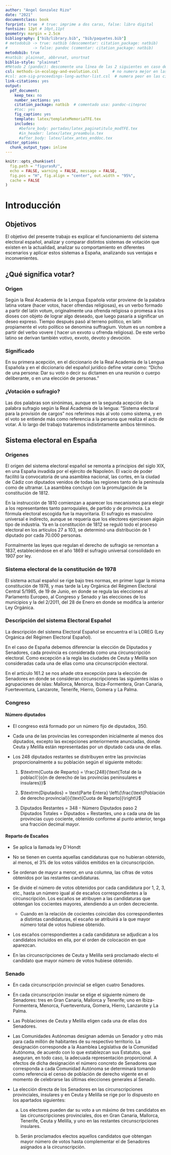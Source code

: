 ```yaml
---
author: "Angel Gonzalez Rizo"
date: "2021"
documentclass: book
forprint: true  # true: imprime a dos caras, false: libro digital
fontsize: 12pt # 10pt,11pt
geometry: margin = 2.5cm 
bibliography: ["bib/library.bib", "bib/paquetes.bib"]
# metodobib -> true: natbib (descomentar: citation_package: natbib) 
#           -> false: pandoc (comentar: citation_package: natbib)
metodobib: true
#natbib: plainnat, abbrvnat, unsrtnat
biblio-style: "plainnat"
#Método 2 (pandoc): descomente una línea de las 2 siguientes en caso de usarlo
csl: methods-in-ecology-and-evolution.csl      # no numera mejor en las citas
#csl: acm-sig-proceedings-long-author-list.csl  # numera peor en las citas
link-citations: yes
output: 
  pdf_document:
    keep_tex: no
    number_sections: yes
    citation_package: natbib  # comentado usa: pandoc-citeproc
    #toc: yes
    fig_caption: yes
    template: latex/templateMemoriaTFE.tex
    includes:
      #before_body: portadas/latex_paginatitulo_modTFE.tex
      #in_header: latex/latex_preambulo.tex
      #after_body: latex/latex_antes_enddoc.tex
editor_options: 
  chunk_output_type: inline
---
```




```r
knitr::opts_chunk$set(
  fig.path = "figurasR/",
  echo = FALSE, warning = FALSE, message = FALSE,
  fig.pos = "H", fig.align = "center", out.width = "95%",
  cache = FALSE
)
```


<!-- \setcounter{chapter}{2} -->
<!-- \setcounter{chapter}{2} escribir 2 para capítulo 3  -->
<!-- \pagenumbering{arabic} -->

\ifdefined\ifprincipal
\else
\setlength{\parindent}{1em}
\pagestyle{fancy}
\setcounter{tocdepth}{4}
\tableofcontents
<!-- \nocite{*} -->
\fi

\ifdefined\ifdoblecara
\fancyhead{}{}
\fancyhead[LE,RO]{\scriptsize\rightmark}
\fancyfoot[LO,RE]{\scriptsize\slshape \leftmark}
\fancyfoot[C]{}
\fancyfoot[LE,RO]{\footnotesize\thepage}
\else
\fancyhead{}{}
\fancyhead[RO]{\scriptsize\rightmark}
\fancyfoot[LO]{\scriptsize\slshape \leftmark}
\fancyfoot[C]{}
\fancyfoot[RO]{\footnotesize\thepage}
\fi
\renewcommand{\headrulewidth}{0.4pt}
\renewcommand{\footrulewidth}{0.4pt}



# Introducción

## Objetivos

  El objetivo del presente trabajo es explicar el funcionamiento del sistema electoral español, analizar y comparar distintos sistemas de votación que existen en la actualidad, analizar su comportamiento en diferentes escenarios y aplicar estos sistemas a España, analizando sus ventajas e inconvenientes.

## ¿Qué significa votar?

### Origen

Según la Real Academia de la Lengua Española votar proviene de la palabra latina votare (hacer votos, hacer ofrendas religiosas), es un verbo formado a partir del latín votum, originalmente una ofrenda religiosa o promesa a los dioses con objeto de lograr algo deseado, que luego pasaría a significar un deseo expreso. Tiempo después pasó al terreno político, en latín propiamente el voto político se denomina suffragium. Votum es un nombre a partir del verbo vovere ( hacer un exvoto u ofrenda religiosa). De este verbo latino se derivan también votivo, exvoto, devoto y devoción.

### Significado

En su primera acepción, en el diccionario de la Real Academia de la Lengua Española y en el diccionario del español jurídico define votar como: "Dicho de una persona: Dar su voto o decir su dictamen en una reunión o cuerpo deliberante, o en una elección de personas."

### ¿Votación o sufragio?

Las dos palabras son sinónimas, aunque en la segunda acepción de la palabra sufragio según la Real Academia de la lengua: "Sistema electoral para la provisión de cargos" nos referimos más al voto como sistema, y en el voto se entiende más como referencia a la persona que realiza el acto de votar.
A lo largo del trabajo trataremos indistintamente ambos términos.


## Sistema electoral en España

### Orígenes 

El origen del sistema electoral español se remonta a principios del siglo XIX, en una España invadida por el ejército de Napoleón. El vacío de poder facilitó la convocatoria de una asamblea nacional, las cortes, en la ciudad de Cádiz con diputados venidos de todas las regiones tanto de la península como de ultramar. La asamblea concluyó con la promulgación de la constitución de 1812.

En la instrucción de 1810 comienzan a aparecer los mecanismos para elegir a los representantes tanto parroquiales, de partido y de provincia. La fórmula electoral escogida fue la mayoritaria. El sufragio es masculino universal e indirecto, aunque se requería que los electores ejerciesen algún tipo de industria.
Ya en la constitución de 1812 se reguló todo el proceso electoral en los artículos 27 a 103, se determinó una distribución de 1 diputado por cada 70.000 personas.

Formalmente las leyes que regulan el derecho de sufragio se remontan a 1837, estableciéndose en el año 1869 el sufragio universal consolidado en 1907 por ley.

### Sistema electoral de la constitución de 1978

El sistema actual español se rige bajo tres normas, en primer lugar la misma constitución de 1978, y mas tarde la Ley Orgánica del Régimen Electoral Central 5/1985, de 19 de Junio, en donde se regula las elecciones al Parlamento Europeo, al Congreso y Senado y las elecciones de los municipios y la del 2/2011, del 28 de Enero en donde se modifica la anterior Ley Orgánica. 

### Descripción del sistema Electoral Español

La descripción del sistema Electoral Español se encuentra el la LOREG (Ley Orgánica del Régimen Electoral Español).  

En el caso de España debemos diferenciar la elección de Diputados y Senadores, cada provincia es considerada como una circunscripción electoral. Como excepción a la regla las ciudades de Ceuta y Melilla son consideradas cada una de ellas como una circunscripción electoral.  

En el artículo 161.2 se nos añade otra excepción para la elección de Senadores en donde se consideran circunscripciones las siguientes islas o agrupaciones de islas: Mallorca, Menorca, Ibiza-Formentera, Gran Canaria, Fuerteventura, Lanzarote, Tenerife, Hierro, Gomera y La Palma.  


### Congreso

#### Número diputados

- El congreso está formado por un número fijo de diputados, 350.
- Cada una de las provincias les corresponden inicialmente al menos dos diputados, excepto las excepciones anteriormente anunciadas, donde Ceuta y Melilla están representadas por un diputado cada una de ellas.
- Los 248 diputados restantes se distribuyen entre las provincias proporcionalmente a su  población según el siguiente método:

    1. $\textrm{Cuota de Reparto} = \frac{248}{\text{Total de la poblaci\'{o}n de derecho de las provincias peninsulares e insulares}}$
      
      
      
    2. $\textrm{Diputados} = \text{Parte Entera} \left\{\frac{\text{Población de derecho provincial}}{\text{Cuota de Reparto}}\right\}$
      
      
    3. Diputados Restantes = 348 - Número Diputados paso 2  
       Diputados Totales = Diputados + Restantes, uno a cada una de las provincias cuyo cociente, obtenido conforme al punto anterior, tenga una fracción decimal mayor. 

#### Reparto de Escaños

- Se aplica la llamada ley D´Hondt

- No se tienen en cuenta aquellas candidaturas que no hubieran obtenido, al menos, el 3% de los votos válidos emitidos en la circunscripción.

-  Se ordenan de mayor a menor, en una columna, las cifras de votos obtenidos por las restantes candidaturas.

-  Se divide el número de votos obtenidos por cada candidatura por 1, 2, 3, etc., hasta un número igual al de escaños correspondientes a la circunscripción. Los escaños se atribuyen a las candidaturas que obtengan los cocientes mayores, atendiendo a un orden decreciente.

    +  Cuando en la relación de cocientes coincidan dos correspondientes a distintas candidaturas, el escaño se atribuirá a la que mayor número total de votos hubiese obtenido.

- Los escaños correspondientes a cada candidatura se adjudican a los candidatos incluidos en ella, por el orden de colocación en que aparezcan.

- En las circunscripciones de Ceuta y Melilla será proclamado electo el candidato que mayor número de votos hubiese obtenido.

### Senado

- En cada circunscripción provincial se eligen cuatro Senadores.

- En cada circunscripción insular se elige el siguiente número de Senadores: tres en Gran Canaria, Mallorca y Tenerife; uno en Ibiza-Formentera, Menorca, Fuerteventura, Gomera, Hierro, Lanzarote y La Palma.

- Las Poblaciones de Ceuta y Melilla eligen cada una de ellas dos Senadores.

-  Las Comunidades Autónomas designan además un Senador y otro más para cada millón de habitantes de su respectivo territorio. La designación corresponde a la Asamblea Legislativa de la Comunidad Autónoma, de acuerdo con lo que establezcan sus Estatutos, que aseguran, en todo caso, la adecuada representación proporcional. A efectos de dicha designación el número concreto de Senadores que corresponda a cada Comunidad Autónoma se determinará tomando como referencia el censo de población de derecho vigente en el momento de celebrarse las últimas elecciones generales al Senado.

- La elección directa de los Senadores en las circunscripciones provinciales, insulares y en Ceuta y Melilla se rige por lo dispuesto en los apartados siguientes:

    a) Los electores pueden dar su voto a un máximo de tres candidatos en las circunscripciones provinciales, dos en Gran Canaria, Mallorca, Tenerife, Ceuta y Melilla, y uno en las restantes circunscripciones insulares.

    b) Serán proclamados electos aquellos candidatos que obtengan mayor número de votos hasta complementar el de Senadores asignados a la circunscripción.


